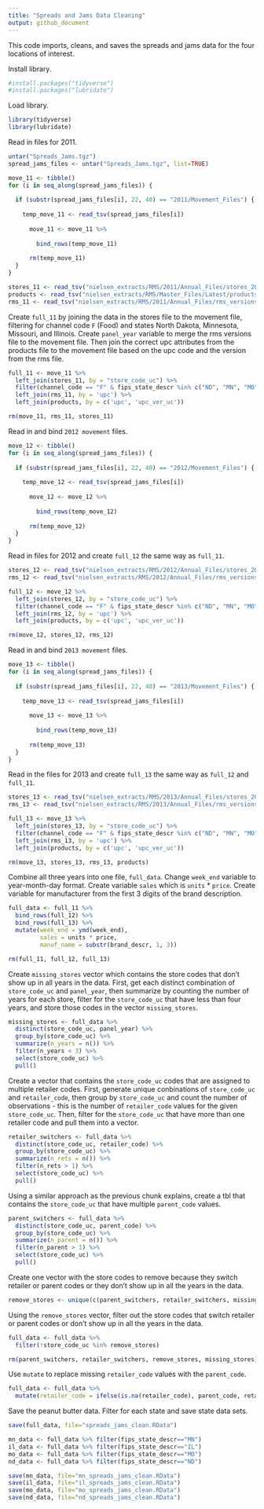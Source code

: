 ```yaml
---
title: "Spreads and Jams Data Cleaning"
output: github_document
---
```


This code imports, cleans, and saves the spreads and jams data for the four locations of interest.

Install library.
```r
#install.packages("tidyverse")
#install.packages("lubridate")
```

Load library.
```r
library(tidyverse)
library(lubridate)
```

Read in files for 2011.
```r
untar("Spreads_Jams.tgz")
spread_jams_files <- untar("Spreads_Jams.tgz", list=TRUE)

move_11 <- tibble()
for (i in seq_along(spread_jams_files)) {
  
  if (substr(spread_jams_files[i], 22, 40) == "2011/Movement_Files") {
    
    temp_move_11 <- read_tsv(spread_jams_files[i])
    
      move_11 <- move_11 %>%
      
        bind_rows(temp_move_11)
      
      rm(temp_move_11)
  }
}

stores_11 <- read_tsv("nielsen_extracts/RMS/2011/Annual_Files/stores_2011.tsv")
products <- read_tsv("nielsen_extracts/RMS/Master_Files/Latest/products.tsv", quote = "")
rms_11 <- read_tsv("nielsen_extracts/RMS/2011/Annual_Files/rms_versions_2011.tsv")
```

Create `full_11` by joining the data in the stores file to the movement file, filtering for channel code `F` (Food)
and states North Dakota, Minnesota, Missouri, and Illinois. Create `panel_year` variable to merge the rms versions
file to the movement file. Then join the correct upc attributes from the products file to the movement file based on
the upc code and the version from the rms file.
```r
full_11 <- move_11 %>%
  left_join(stores_11, by = "store_code_uc") %>% 
  filter(channel_code == "F" & fips_state_descr %in% c("ND", "MN", "MO" ,"IL")) %>%
  left_join(rms_11, by = 'upc') %>%
  left_join(products, by = c('upc', 'upc_ver_uc'))

rm(move_11, rms_11, stores_11)
```

Read in and bind `2012 movement` files.
```r
move_12 <- tibble()
for (i in seq_along(spread_jams_files)) {
  
  if (substr(spread_jams_files[i], 22, 40) == "2012/Movement_Files") {
    
    temp_move_12 <- read_tsv(spread_jams_files[i])
    
      move_12 <- move_12 %>%
      
        bind_rows(temp_move_12)
      
      rm(temp_move_12)
  }
}
```

Read in files for 2012 and create `full_12` the same way as `full_11`.
```r
stores_12 <- read_tsv("nielsen_extracts/RMS/2012/Annual_Files/stores_2012.tsv")
rms_12 <- read_tsv("nielsen_extracts/RMS/2012/Annual_Files/rms_versions_2012.tsv")

full_12 <- move_12 %>%
  left_join(stores_12, by = "store_code_uc") %>% 
  filter(channel_code == "F" & fips_state_descr %in% c("ND", "MN", "MO" ,"IL")) %>%
  left_join(rms_12, by = 'upc') %>%
  left_join(products, by = c('upc', 'upc_ver_uc'))

rm(move_12, stores_12, rms_12)
```

Read in and bind `2013 movement` files.
```r
move_13 <- tibble()
for (i in seq_along(spread_jams_files)) {
  
  if (substr(spread_jams_files[i], 22, 40) == "2013/Movement_Files") {
    
    temp_move_13 <- read_tsv(spread_jams_files[i])
    
      move_13 <- move_13 %>%
      
        bind_rows(temp_move_13)
      
      rm(temp_move_13)
  }
}
```

Read in the files for 2013 and create `full_13` the same way as `full_12` and `full_11`.
```r
stores_13 <- read_tsv("nielsen_extracts/RMS/2013/Annual_Files/stores_2013.tsv", guess_max = 20000)
rms_13 <- read_tsv("nielsen_extracts/RMS/2013/Annual_Files/rms_versions_2013.tsv")

full_13 <- move_13 %>%
  left_join(stores_13, by = "store_code_uc") %>% 
  filter(channel_code == "F" & fips_state_descr %in% c("ND", "MN", "MO" ,"IL")) %>%
  left_join(rms_13, by = 'upc') %>%
  left_join(products, by = c('upc', 'upc_ver_uc'))

rm(move_13, stores_13, rms_13, products)
```

Combine all three years into one file, `full_data`. Change `week_end` variable to year-month-day format. Create
variable `sales` which is `units` * `price`. Create variable for manufacturer from the first 3 digits of the brand
description.
```r
full_data <- full_11 %>%
  bind_rows(full_12) %>%
  bind_rows(full_13) %>%
  mutate(week_end = ymd(week_end), 
         sales = units * price,
         manuf_name = substr(brand_descr, 1, 3))

rm(full_11, full_12, full_13)
```

Create `missing_stores` vector which contains the store codes that don't show up in all years in the data. First,
get each distinct combination of `store_code_uc` and `panel_year`, then summarize by counting the number of years
for each store, filter for the `store_code_uc` that have less than four years, and store those codes in the vector
`missing_stores`.
```r
missing_stores <- full_data %>%
  distinct(store_code_uc, panel_year) %>%
  group_by(store_code_uc) %>%
  summarize(n_years = n()) %>%
  filter(n_years < 3) %>%
  select(store_code_uc) %>%
  pull()
```

Create a vector that contains the `store_code_uc` codes that are assigned to multiple retailer codes. First, generate
unique conbinations of `store_code_uc` and `retailer_code`, then group by `store_code_uc` and count the number of
observations - this is the number of `retailer_code` values for the given `store_code_uc`. Then, filter for the 
`store_code_uc` that have more than one retailer code and pull them into a vector.
```r
retailer_switchers <- full_data %>%
  distinct(store_code_uc, retailer_code) %>%
  group_by(store_code_uc) %>%
  summarize(n_rets = n()) %>%
  filter(n_rets > 1) %>%
  select(store_code_uc) %>%
  pull()
```

Using a similar approach as the previous chunk explains, create a tbl that contains the `store_code_uc` that have
multiple `parent_code` values.
```r
parent_switchers <- full_data %>%
  distinct(store_code_uc, parent_code) %>%
  group_by(store_code_uc) %>%
  summarize(n_parent = n()) %>%
  filter(n_parent > 1) %>%
  select(store_code_uc) %>%
  pull()
```

Create one vector with the store codes to remove because they switch retailer or parent codes or they don't show up
in all the years in the data.
```r
remove_stores <- unique(c(parent_switchers, retailer_switchers, missing_stores))
```

Using the `remove_stores` vector, filter out the store codes that switch retailer or parent codes or don't show up
in all the years in the data.
```r
full_data <- full_data %>%
  filter(!store_code_uc %in% remove_stores)

rm(parent_switchers, retailer_switchers, remove_stores, missing_stores)
```

Use `mutate` to replace missing `retailer_code` values with the `parent_code`.
```r
full_data <- full_data %>%
  mutate(retailer_code = ifelse(is.na(retailer_code), parent_code, retailer_code))
```

Save the peanut butter data. Filter for each state and save state data sets. 
```r
save(full_data, file="spreads_jams_clean.RData")

mn_data <- full_data %>% filter(fips_state_descr=="MN")
il_data <- full_data %>% filter(fips_state_descr=="IL")
mo_data <- full_data %>% filter(fips_state_descr=="MO")
nd_data <- full_data %>% filter(fips_state_descr=="ND")

save(mn_data, file="mn_spreads_jams_clean.RData")
save(il_data, file="il_spreads_jams_clean.RData")
save(mo_data, file="mo_spreads_jams_clean.RData")
save(nd_data, file="nd_spreads_jams_clean.RData")
```
